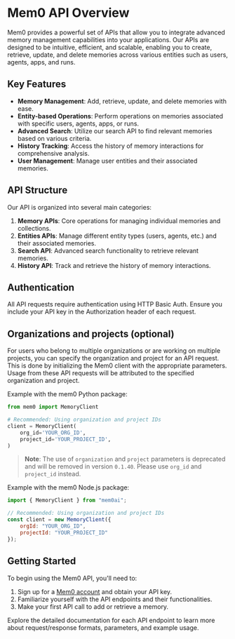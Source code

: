 # Mem0 API Overview

Mem0 provides a powerful set of APIs that allow you to integrate advanced memory management capabilities into your applications. Our APIs are designed to be intuitive, efficient, and scalable, enabling you to create, retrieve, update, and delete memories across various entities such as users, agents, apps, and runs.

## Key Features

- **Memory Management**: Add, retrieve, update, and delete memories with ease.
- **Entity-based Operations**: Perform operations on memories associated with specific users, agents, apps, or runs.
- **Advanced Search**: Utilize our search API to find relevant memories based on various criteria.
- **History Tracking**: Access the history of memory interactions for comprehensive analysis.
- **User Management**: Manage user entities and their associated memories.

## API Structure

Our API is organized into several main categories:

1. **Memory APIs**: Core operations for managing individual memories and collections.
2. **Entities APIs**: Manage different entity types (users, agents, etc.) and their associated memories.
3. **Search API**: Advanced search functionality to retrieve relevant memories.
4. **History API**: Track and retrieve the history of memory interactions.

## Authentication

All API requests require authentication using HTTP Basic Auth. Ensure you include your API key in the Authorization header of each request.

## Organizations and projects (optional)

For users who belong to multiple organizations or are working on multiple projects, you can specify the organization and project for an API request. This is done by initializing the Mem0 client with the appropriate parameters. Usage from these API requests will be attributed to the specified organization and project.

Example with the mem0 Python package:

```python
from mem0 import MemoryClient

# Recommended: Using organization and project IDs
client = MemoryClient(
    org_id='YOUR_ORG_ID',
    project_id='YOUR_PROJECT_ID',
)
```
> **Note**: The use of `organization` and `project` parameters is deprecated and will be removed in version `0.1.40`. Please use `org_id` and `project_id` instead.


Example with the mem0 Node.js package:

```javascript
import { MemoryClient } from "mem0ai";

// Recommended: Using organization and project IDs
const client = new MemoryClient({
    orgId: "YOUR_ORG_ID",
    projectId: "YOUR_PROJECT_ID"
});
```

## Getting Started

To begin using the Mem0 API, you'll need to:

1. Sign up for a [Mem0 account](https://app.mem0.ai) and obtain your API key.
2. Familiarize yourself with the API endpoints and their functionalities.
3. Make your first API call to add or retrieve a memory.

Explore the detailed documentation for each API endpoint to learn more about request/response formats, parameters, and example usage.
